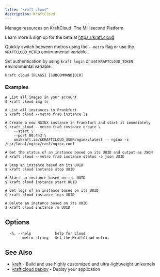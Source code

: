 ```yaml
---
title: "kraft cloud"
description: KraftCloud
---
```


Manage resources on KraftCloud: The Millisecond Platform.

Learn more & sign up for the beta at https://kraft.cloud
	
Quickly switch between metros using the `--metro` flag or use the
`KRAFTCLOUD_METRO` environmental variable.

Set authentication by using `kraft login` or set
`KRAFTCLOUD_TOKEN` environmental variable.

```
kraft cloud [FLAGS] [SUBCOMMAND|DIR]
```

### Examples

```
# List all images in your account
$ kraft cloud img ls

# List all instances in Frankfurt
$ kraft cloud --metro fra0 instance ls

# Create a new NGINX instance in Frankfurt and start it immediately
$ kraft cloud --metro fra0 instance create \
	--start \
	--port 80:443 \
	unikraft.io/$KRAFTCLOUD_USER/nginx:latest -- nginx -c /usr/local/nginx/conf/nginx.conf

# Get the status of an instance based on its UUID and output as JSON
$ kraft cloud --metro fra0 instance status -o json UUID

# Stop an instance based on its UUID
$ kraft cloud instance stop UUID

# Start an instance based on its UUID
$ kraft cloud instance start UUID

# Get logs of an instance based on its UUID
$ kraft cloud instance logs UUID

# Delete an instance based on its UUID
$ kraft cloud instance rm UUID
```

## Options

```
  -h, --help           help for cloud
      --metro string   Set the KraftCloud metro.
```

## See Also

* [kraft](kraft.md)	 - Build and use highly customized and ultra-lightweight unikernels
* [kraft cloud deploy](/docs/cli/reference/kraft/cloud/deploy)	 - Deploy your application

